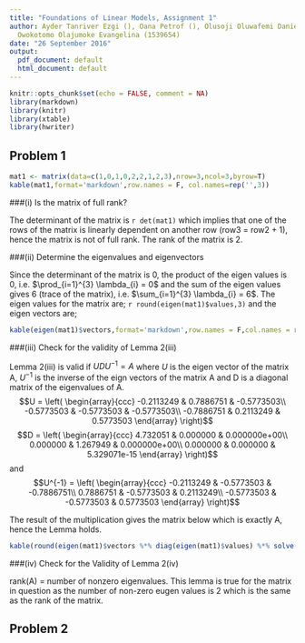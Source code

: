 ```yaml
---
title: "Foundations of Linear Models, Assignment 1"
author: Ayder Tanriver Ezgi (), Oana Petrof (), Olusoji Oluwafemi Daniel (1541893),
  Owokotomo Olajumoke Evangelina (1539654)
date: "26 September 2016"
output:
  pdf_document: default
  html_document: default
---
```


```r
knitr::opts_chunk$set(echo = FALSE, comment = NA)
library(markdown)
library(knitr)
library(xtable)
library(hwriter)
```

## Problem 1

```r
mat1 <- matrix(data=c(1,0,1,0,2,2,1,2,3),nrow=3,ncol=3,byrow=T)
kable(mat1,format='markdown',row.names = F, col.names=rep('',3))
```

###(i) Is the matrix of full rank?

The determinant of the matrix is `r det(mat1)` which implies that one of the rows of the matrix is linearly dependent on another row (row3 = row2 + 1), hence the matrix is not of full rank. The rank of the matrix is 2.

###(ii) Determine the eigenvalues and eigenvectors

Since the determinant of the matrix is 0, the product of the eigen values is 0, i.e. $\prod_{i=1}^{3} \lambda_{i} = 0$ and the sum of the eigen values gives 6 (trace of the matrix), i.e. $\sum_{i=1}^{3} \lambda_{i} = 6$. The eigen values for the matrix are; `r round(eigen(mat1)$values,3)` and the eigen vectors are;

```r
kable(eigen(mat1)$vectors,format='markdown',row.names = F,col.names = rep('',3))
```

###(iii) Check for the validity of Lemma 2(iii)

Lemma 2(iii) is valid if $UDU^{-1} = A$ where $U$ is the eigen vector of the matrix A, $U^{-1}$ is the inverse of the eign vectors of the matrix A and D is a diagonal matrix of the eigenvalues of A.  $$U = \left( \begin{array}{ccc}
-0.2113249 & 0.7886751 & -0.5773503\\
-0.5773503 & -0.5773503 & -0.5773503\\
-0.7886751 & 0.2113249  & 0.5773503
\end{array} \right)$$
$$D = \left( \begin{array}{ccc}
4.732051 & 0.000000 & 0.000000e+00\\
0.000000 & 1.267949 & 0.000000e+00\\
0.000000 & 0.000000 & 5.329071e-15
\end{array} \right)$$ and $$U^{-1} = \left( \begin{array}{ccc}
-0.2113249 & -0.5773503 & -0.7886751\\
0.7886751 & -0.5773503 & 0.2113249\\
-0.5773503 & -0.5773503 & 0.5773503
\end{array} \right)$$

The result of the multiplication gives the matrix below which is exactly A, hence the Lemma holds.

```r
kable(round(eigen(mat1)$vectors %*% diag(eigen(mat1)$values) %*% solve(eigen(mat1)$vectors),2),format='markdown',row.names = F,col.names = rep('',3))
```

###(iv) Check for the Validity of Lemma 2(iv)

rank(A) = number of nonzero eigenvalues. This lemma is true for the matrix in question as the number of non-zero eugen values is 2 which is the same as the rank of the matrix.

## Problem 2
